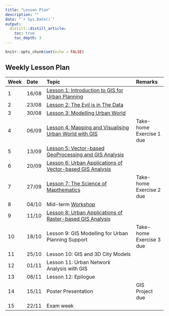 ```yaml
---
title: "Lesson Plan"
description: ""
date: "`r Sys.Date()`"
output:
  distill::distill_article:
    toc: true
    toc_depth: 3
---
```


```r
knitr::opts_chunk$set(echo = FALSE)
```

## Weekly Lesson Plan

-------------------------------------------------------------------------------------------------------------------------
Week Date    Topic 	                                                                                   Remarks
---- ------- ----------------------------------------------------------------------------------------- -------------------------
1    16/08   [Lesson 1: Introduction to GIS for Urban Planning](outline/lesson01_outline.html)
 
2    23/08   [Lesson 2: The Evil is in The Data](outline/lesson02_outline.html) 	

3    30/08   [Lesson 3: Modelling Urban World](outline/lesson03_outline.html) 	

4    06/09   [Lesson 4: Mapping and Visualising Urban World with GIS](outline/lesson04_outline.html)                                     Take-home Exercise 1 due	

5    13/09   [Lesson 5: Vector-based GeoProcessing and GIS Analysis](outline/lesson05_outline.html) 	

6    20/09   [Lesson 6: Urban Applications of Vector-based GIS Analysis](outline/lesson06_outline.html) 	

7    27/09   [Lesson 7: The Science of Mapthematics](outline/lesson07_outline.html)                                                      Take-home Exercise 2 due

8    04/10   Mid-term [Workshop](workshop/workshop.html) 	

9    11/10   [Lesson 8: Urban Applications of Raster-based GIS Analysis](outline/lesson08_outline.html) 	

10   18/10   Lesson 9: GIS Modelling for Urban Planning Support 	                                   Take-home Exercise 3 due

11   25/10   Lesson 10: GIS and 3D City Models 

12   01/11   Lesson 11: Urban Network Analysis with GIS 	

13   08/11   Lesson 12: Epilogue 	

14   15/11	 Poster Presentation                                                                       GIS Project due

15   22/11   Exam week 	
------------------------------------------------------------------------------------------------------------------------



